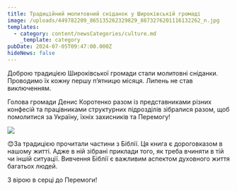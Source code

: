 ```yaml
---
title: Традиційний молитовний сніданок у Широківській громаді
image: /uploads/449782209_865135262329829_8873276201116132262_n.jpg
templates:
  - category: content/newsCategories/culture.md
    _template: category
pubDate: 2024-07-05T09:47:00.000Z
hideNews: false
---
```


Доброю традицією Широківської громади стали молитовні сніданки. Проводимо їх кожну першу п’ятницю місяця. Липень не став виключенням. 

Голова громади Денис Коротенко разом із представниками різних конфесій та працівниками структурних підрозділів зібралися разом, щоб помолитися за Україну, їхніх захисників та Перемогу! 

![](/uploads/450167736_865135278996494_2274029676356824569_n.jpg)

😊За традицією прочитали частини з Біблії. Ця книга є дороговказом в нашому житті. Адже в ній зібрані приклади того, як треба вчиняти в тій чи іншій ситуації. Вивчення Біблії є важливим аспектом духовного життя багатьох людей.

З вірою в серці до Перемоги!
